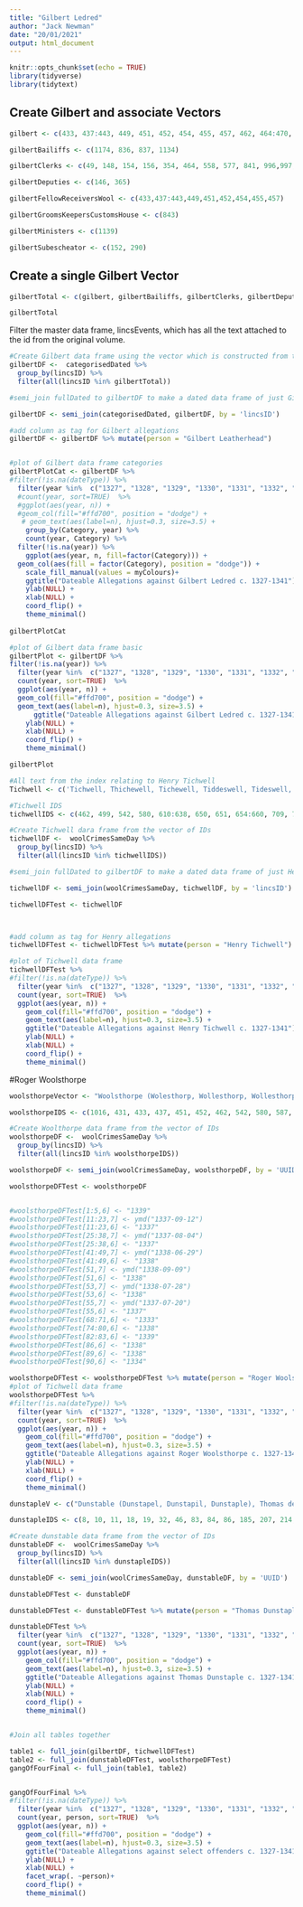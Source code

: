 ```yaml
---
title: "Gilbert Ledred"
author: "Jack Newman"
date: "20/01/2021"
output: html_document
---
```


```r
knitr::opts_chunk$set(echo = TRUE)
library(tidyverse)
library(tidytext)
```

## Create Gilbert and associate Vectors

```r
gilbert <- c(433, 437:443, 449, 451, 452, 454, 455, 457, 462, 464:470, 477, 481, 488, 489, 512, 558, 575, 576, 578, 580, 583, 584, 597:599, 723, 724, 742, 743, 749, 768, 769, 772:774, 796, 798, 819, 821, 834:840, 843, 859, 896, 897,899,900,907,912,919:922,946,975:978,985:988,994, 1005, 1038, 1047:1052, 1085, 1094:1098,1130,1133:1139, 1144, 1147, 1153, 1156)

gilbertBailiffs <- c(1174, 836, 837, 1134)

gilbertClerks <- c(49, 148, 154, 156, 354, 464, 558, 577, 841, 996,997, 1095, 1130)

gilbertDeputies <- c(146, 365)

gilbertFellowReceiversWool <- c(433,437:443,449,451,452,454,455,457)

gilbertGroomsKeepersCustomsHouse <- c(843)

gilbertMinisters <- c(1139)

gilbertSubescheator <- c(152, 290)

```

## Create a single Gilbert Vector
```r
gilbertTotal <- c(gilbert, gilbertBailiffs, gilbertClerks, gilbertDeputies, gilbertFellowReceiversWool, gilbertGroomsKeepersCustomsHouse, gilbertMinisters)

gilbertTotal
```




Filter the master data frame, lincsEvents, which has all the text attached to the id from the original volume.

```r
#Create Gilbert data frame using the vector which is constructed from the index
gilbertDF <-  categorisedDated %>% 
  group_by(lincsID) %>% 
  filter(all(lincsID %in% gilbertTotal))

#semi_join fullDated to gilbertDF to make a dated data frame of just Gilbert's offences

gilbertDF <- semi_join(categorisedDated, gilbertDF, by = 'lincsID')

#add column as tag for Gilbert allegations
gilbertDF <- gilbertDF %>% mutate(person = "Gilbert Leatherhead")


#plot of Gilbert data frame categories
gilbertPlotCat <- gilbertDF %>% 
#filter(!is.na(dateType)) %>% 
  filter(year %in%  c("1327", "1328", "1329", "1330", "1331", "1332", "1333", "1334", "1335", "1336", "1337", "1338", "1339", "1340", "1341")) %>% 
  #count(year, sort=TRUE)  %>% 
  #ggplot(aes(year, n)) + 
  #geom_col(fill="#ffd700", position = "dodge") + 
   # geom_text(aes(label=n), hjust=0.3, size=3.5) + 
    group_by(Category, year) %>% 
    count(year, Category) %>% 
  filter(!is.na(year)) %>%
    ggplot(aes(year, n, fill=factor(Category))) + 
  geom_col(aes(fill = factor(Category), position = "dodge")) +
    scale_fill_manual(values = myColours)+
    ggtitle("Dateable Allegations against Gilbert Ledred c. 1327-1341")+ 
    ylab(NULL) + 
    xlab(NULL) + 
    coord_flip() + 
    theme_minimal()
   
gilbertPlotCat 

#plot of Gilbert data frame basic
gilbertPlot <- gilbertDF %>% 
filter(!is.na(year)) %>% 
  filter(year %in%  c("1327", "1328", "1329", "1330", "1331", "1332", "1333", "1334", "1335", "1336", "1337", "1338", "1339", "1340", "1341")) %>% 
  count(year, sort=TRUE)  %>% 
  ggplot(aes(year, n)) + 
  geom_col(fill="#ffd700", position = "dodge") + 
  geom_text(aes(label=n), hjust=0.3, size=3.5) + 
      ggtitle("Dateable Allegations against Gilbert Ledred c. 1327-1341")+ 
    ylab(NULL) + 
    xlab(NULL) + 
    coord_flip() + 
    theme_minimal()

gilbertPlot

```


```r
#All text from the index relating to Henry Tichwell
Tichwell <- c('Tichwell, Thichewell, Tichewell, Tiddeswell, Tideswell, Tychewell, Tyddeswell, Tyddewell, Tydeswell, Tydswell, Tydwell Henry de, of Stamford, collector and receiver of the tenth and fifteenth in Lincolnshire, wool collector in Lincolnshire, wool receiver, and deputy of Adam de Limber', 462, 499, 542, 580, 610:638, 650, 651, 654-60, 709, 749, 757, 777, 811, 821, 843, 873, 881, 882, 891:893, 895, 923, 925, 928, 929, 932, 941, 949, 954, 992, 1015, 1053:57, 1076:1079, 1098, 'deputies, named of', 610, 1060, 1061, 'fellows and ministers of', 1098, 'grooms and keepers of the customs houses', 843)

#Tichwell IDS
tichwellIDS <- c(462, 499, 542, 580, 610:638, 650, 651, 654:660, 709, 749, 757, 777, 811, 821, 843, 873, 881, 882, 891:893, 895, 923, 925, 928, 929, 932, 941, 949, 954, 992, 1015, 1053:1057, 1060, 1061, 1076:1079, 1098)

#Create Tichwell dara frame from the vector of IDs
tichwellDF <-  woolCrimesSameDay %>% 
  group_by(lincsID) %>% 
  filter(all(lincsID %in% tichwellIDS))

#semi_join fullDated to gilbertDF to make a dated data frame of just Henry's offences

tichwellDF <- semi_join(woolCrimesSameDay, tichwellDF, by = 'lincsID')

tichwellDFTest <- tichwellDF



#add column as tag for Henry allegations
tichwellDFTest <- tichwellDFTest %>% mutate(person = "Henry Tichwell")

#plot of Tichwell data frame
tichwellDFTest %>% 
#filter(!is.na(dateType)) %>% 
  filter(year %in%  c("1327", "1328", "1329", "1330", "1331", "1332", "1333", "1334", "1335", "1336", "1337", "1338", "1339", "1340", "1341")) %>% 
  count(year, sort=TRUE)  %>% 
  ggplot(aes(year, n)) + 
    geom_col(fill="#ffd700", position = "dodge") + 
    geom_text(aes(label=n), hjust=0.3, size=3.5) + 
    ggtitle("Dateable Allegations against Henry Tichwell c. 1327-1341")+ 
    ylab(NULL) + 
    xlab(NULL) + 
    coord_flip() + 
    theme_minimal()


```

#Roger Woolsthorpe

```r
woolsthorpeVector <- "Woolsthorpe (Wolesthorp, Wollesthorp, Wollesthorpe, Wolsthorp, Wulfthorp) [near Corby], 1016; Roger de, of Grantham, chief taxer and receiver of the tenth and fifteenth in Kesteven, wool collector in Lincolnshire, receiver of the fifteenth of wool in Lindsey and Kesteven and deputy of Henry de Tichwell, 431, 433, 437, 451, 452, 462, 542, 580, 587, 610-38, 640-53, 658-62, 749, 757, 758, 777, 810, 811, 999-1002, 1006-14, 1016-18, 1037, 1060, 1061, 1098; deputies (named) of, 610, 716, 875, 1006, 1017; fellows and ministers of, 1098; servant {named) of, 639"

woolsthorpeIDS <- c(1016, 431, 433, 437, 451, 452, 462, 542, 580, 587, 610:638, 640:653, 658:662, 749, 757, 758, 777, 810, 811, 999:1002, 1006:1014, 1016:1018, 1037, 1060, 1061, 1098, 610, 716, 875, 1006, 1017, 1098, 639)

#Create Woolthorpe data frame from the vector of IDs
woolsthorpeDF <-  woolCrimesSameDay %>% 
  group_by(lincsID) %>% 
  filter(all(lincsID %in% woolsthorpeIDS))

woolsthorpeDF <- semi_join(woolCrimesSameDay, woolsthorpeDF, by = 'UUID')

woolsthorpeDFTest <- woolsthorpeDF


#woolsthorpeDFTest[1:5,6] <- "1339"
#woolsthorpeDFTest[11:23,7] <- ymd("1337-09-12")
#woolsthorpeDFTest[11:23,6] <- "1337"
#woolsthorpeDFTest[25:38,7] <- ymd("1337-08-04")
#woolsthorpeDFTest[25:38,6] <- "1337"
#woolsthorpeDFTest[41:49,7] <- ymd("1338-06-29")
#woolsthorpeDFTest[41:49,6] <- "1338"
#woolsthorpeDFTest[51,7] <- ymd("1338-09-09")
#woolsthorpeDFTest[51,6] <- "1338"
#woolsthorpeDFTest[53,7] <- ymd("1338-07-28")
#woolsthorpeDFTest[53,6] <- "1338"
#woolsthorpeDFTest[55,7] <- ymd("1337-07-20")
#woolsthorpeDFTest[55,6] <- "1337"
#woolsthorpeDFTest[68:71,6] <- "1333"
#woolsthorpeDFTest[74:80,6] <- "1338"
#woolsthorpeDFTest[82:83,6] <- "1339"
#woolsthorpeDFTest[86,6] <- "1338"
#woolsthorpeDFTest[89,6] <- "1338"
#woolsthorpeDFTest[90,6] <- "1334"

woolsthorpeDFTest <- woolsthorpeDFTest %>% mutate(person = "Roger Woolsthorpe")
#plot of Tichwell data frame
woolsthorpeDFTest %>% 
#filter(!is.na(dateType)) %>% 
  filter(year %in%  c("1327", "1328", "1329", "1330", "1331", "1332", "1333", "1334", "1335", "1336", "1337", "1338", "1339", "1340", "1341")) %>% 
  count(year, sort=TRUE)  %>% 
  ggplot(aes(year, n)) + 
    geom_col(fill="#ffd700", position = "dodge") + 
    geom_text(aes(label=n), hjust=0.3, size=3.5) + 
    ggtitle("Dateable Allegations against Roger Woolsthorpe c. 1327-1341")+ 
    ylab(NULL) + 
    xlab(NULL) + 
    coord_flip() + 
    theme_minimal()


```

```r
dunstapleV <- c("Dunstable (Dunstapel, Dunstapil, Dunstaple), Thomas de, brother and deputy of William de Dunstable and victualler, xii, 8, 10, 11, 18, 19, 32, 46, 83, 84, 86, 185, 207, 214, 216, 221, 226, 229, 243, 248,251, 264,265, 269,292,294, 309,317, 318, 356-58, 360, 379, 380, 388-97, 909; deputies (named) of, 21, 32, 128, 320, 413, 415, 423, 459, 461, 472, 869, 902, 903, 924 Dunstable (Dunstapel, Dunstapil, Dunstaple), William de, brother of Thomas de Dunstable and victualler, 8, 46, 83; deputies (named) of, 8, 46, 84, 85, 189, 292, 307, 308, 356, 379, 670, 672, 679, 868, 945, 961, 962, 995, 1019, 1020")

dunstapleIDS <- c(8, 10, 11, 18, 19, 32, 46, 83, 84, 86, 185, 207, 214, 216, 221, 226, 229, 243, 248,251, 264,265, 269,292,294, 309,317, 318, 356:358, 360, 379, 380, 388:397, 909, 21, 32, 128, 320, 413, 415, 423, 459, 461, 472, 869, 902, 903, 924)

#Create dunstable data frame from the vector of IDs
dunstableDF <-  woolCrimesSameDay %>% 
  group_by(lincsID) %>% 
  filter(all(lincsID %in% dunstapleIDS))

dunstableDF <- semi_join(woolCrimesSameDay, dunstableDF, by = 'UUID')

dunstableDFTest <- dunstableDF

dunstableDFTest <- dunstableDFTest %>% mutate(person = "Thomas Dunstaple")

dunstableDFTest %>% 
  filter(year %in%  c("1327", "1328", "1329", "1330", "1331", "1332", "1333", "1334", "1335", "1336", "1337", "1338", "1339", "1340", "1341")) %>% 
  count(year, sort=TRUE)  %>% 
  ggplot(aes(year, n)) + 
    geom_col(fill="#ffd700", position = "dodge") + 
    geom_text(aes(label=n), hjust=0.3, size=3.5) + 
    ggtitle("Dateable Allegations against Thomas Dunstaple c. 1327-1341")+ 
    ylab(NULL) + 
    xlab(NULL) + 
    coord_flip() + 
    theme_minimal()



```

```r
#Join all tables together

table1 <- full_join(gilbertDF, tichwellDFTest)
table2 <- full_join(dunstableDFTest, woolsthorpeDFTest) 
gangOfFourFinal <- full_join(table1, table2)


gangOfFourFinal %>% 
#filter(!is.na(dateType)) %>% 
  filter(year %in%  c("1327", "1328", "1329", "1330", "1331", "1332", "1333", "1334", "1335", "1336", "1337", "1338", "1339", "1340")) %>% 
  count(year, person, sort=TRUE)  %>% 
  ggplot(aes(year, n)) + 
    geom_col(fill="#ffd700", position = "dodge") + 
    geom_text(aes(label=n), hjust=0.3, size=3.5) + 
    ggtitle("Dateable Allegations against select offenders c. 1327-1341")+ 
    ylab(NULL) + 
    xlab(NULL) + 
    facet_wrap(. ~person)+
    coord_flip() + 
    theme_minimal()
```


